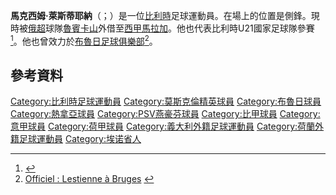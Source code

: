 '''馬克西姆·萊斯蒂耶納'''（{{lang-fr|Maxime Lestienne}}；{{bd|1992年|6月17日}}）是一位[[比利時|比利時]]足球運動員。在場上的位置是側鋒。現時被[[俄超|俄超]]球隊[[喀山红宝石足球俱乐部|魯賓卡山]]外借至[[西甲|西甲]][[馬拉加足球會|馬拉加]]。他也代表比利時U21國家足球隊參賽<ref>{{cite news |url=http://www.uefa.com/under21/season=2015/matches/round=2000412/match=2011553/index.html |title=Belgium up and running against Cyprus |date=25 March 2013 |accessdate=30 September 2013 |publisher=UEFA |archive-date=2020-05-21 |archive-url=https://web.archive.org/web/20200521114129/https://www.uefa.com/under21/season=2015/matches/round=2000412/match=2011553/index.html |dead-url=no }}</ref>。他也曾效力於[[布魯日足球俱樂部|布魯日足球俱樂部]]<ref>[http://www.footgoal.net/suite.php?selection=48820 Officiel : Lestienne à Bruges] {{webarchive|url=https://web.archive.org/web/20100109093732/http://www.footgoal.net/suite.php?selection=48820 |date=2010-01-09 }}</ref>。

==參考資料==
{{Reflist}}

{{DEFAULTSORT:Lestienne, Maxime}}
[[Category:比利時足球運動員|Category:比利時足球運動員]]
[[Category:莫斯克倫精英球員|Category:莫斯克倫精英球員]]
[[Category:布魯日球員|Category:布魯日球員]]
[[Category:熱拿亞球員|Category:熱拿亞球員]]
[[Category:PSV燕豪芬球員|Category:PSV燕豪芬球員]]
[[Category:比甲球員|Category:比甲球員]]
[[Category:意甲球員|Category:意甲球員]]
[[Category:荷甲球員|Category:荷甲球員]]
[[Category:義大利外籍足球運動員|Category:義大利外籍足球運動員]]
[[Category:荷蘭外籍足球運動員|Category:荷蘭外籍足球運動員]]
[[Category:埃诺省人|Category:埃诺省人]]